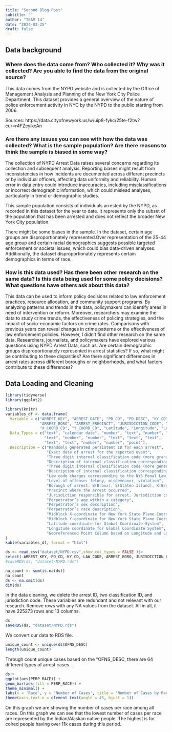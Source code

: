 ```yaml
---
title: "Second Blog Post"
subtitle: ""
author: "TEAM 14"
date: "2024-03-25"
draft: false
---
```


## Data background

### Where does the data come from? Who collected it? Why was it collected? Are you able to find the data from the original source?

This data comes from the NYPD website and is collected by the Office of Management Analysis and Planning of the New York City Police Department. This dataset provides a general overview of the nature of police enforcement activity in NYC by the NYPD to the public starting from 2006. 

Sources: https://data.cityofnewyork.us/w/uip8-fykc/25te-f2tw?cur=r4FZeyikcAn

### Are there any issues you can see with how the data was collected? What is the sample population? Are there reasons to think the sample is biased in some way?

The collection of NYPD Arrest Data raises several concerns regarding its collection and subsequent analysis. Reporting biases might result from inconsistencies in how incidents are documented across different precincts or by individual officers, affecting data uniformity and reliability. Human error in data entry could introduce inaccuracies, including misclassifications or incorrect demographic information, which could mislead analyses, particularly in trend or demographic studies.

This sample population consists of individuals arrested by the NYPD, as recorded in this dataset for the year to date. It represents only the subset of the population that has been arrested and does not reflect the broader New York City population.

There might be some biases in the sample. In the dataset, certain age groups are disproportionately represented.Over representation of the 25-44 age group and certain racial demographics suggests possible targeted enforcement or societal issues, which could bias data-driven analyses. Additionally, the dataset disproportionately represents certain demographics in terms of race.

### How is this data used? Has there been other research on the same data? Is this data being used for some policy decisions? What questions have others ask about this data?

This data can be used to inform policy decisions related to law enforcement practices, resource allocation, and community support programs. By analyzing patterns and trends in the data, policymakers can identify areas in need of intervention or reform. Moreover, researchers may examine the data to study crime trends, the effectiveness of policing strategies, and the impact of socio-economic factors on crime rates. Comparisons with previous years can reveal changes in crime patterns or the effectiveness of law enforcement policies. However, I didn’t find other research on the same data. Researchers, journalists, and policymakers have explored various questions using NYPD Arrest Data, such as: Are certain demographic groups disproportionately represented in arrest statistics? If so, what might be contributing to these disparities? Are there significant differences in arrest rates across different boroughs or neighborhoods, and what factors contribute to these differences?

## Data Loading and Cleaning

```r
library(tidyverse) 
library(ggplot2)
```

```r
library(knitr)
variables_df <- data.frame(
  Variable = c("ARREST_KEY", "ARREST_DATE", "PD_CD", "PD_DESC", "KY_CD", "OFNS_DESC", "LAW_CODE", "LAW_CAT_CD", 
               "ARREST_BORO", "ARREST_PRECINCT", "JURISDICTION_CODE", "AGE_GROUP", "PERP_SEX", "PERP_RACE", 
               "X_COORD_CD", "Y_COORD_CD", "Latitude", "Longitude", "Lon_Lat"),
  Data_Types = c("text", "calendar date", "number", "text", "number", "text", "text", "text", 
                 "text", "number", "number", "text", "text", "text", 
                 "text", "text", "number", "number", "point"),
  Description = c("Randomly generated persistent ID for each arrest", 
                  "Exact date of arrest for the reported event", 
                  "Three digit internal classification code (more granular than Key Code)", 
                  "Description of internal classification corresponding with PD code (more granular than Offense Description)", 
                  "Three digit internal classification code (more general category than PD code)", 
                  "Description of internal classification corresponding with KY code (more general category than PD description)", 
                  "Law code charges corresponding to the NYS Penal Law, VTL, and other various local laws", 
                  "Level of offense: felony, misdemeanor, violation", 
                  "Borough of arrest. B(Bronx), S(Staten Island), K(Brooklyn), M(Manhattan), Q(Queens)", 
                  "Precinct where the arrest occurred", 
                  "Jurisdiction responsible for arrest. Jurisdiction codes 0(Patrol), 1(Transit), and 2(Housing) represent NYPD whilst codes 3 and more represent non-NYPD jurisdictions", 
                  "Perpetrator’s age within a category", 
                  "Perpetrator’s sex description", 
                  "Perpetrator’s race description", 
                  "Midblock X-coordinate for New York State Plane Coordinate System", 
                  "Midblock Y-coordinate for New York State Plane Coordinate System", 
                  "Latitude coordinate for Global Coordinate System", 
                  "Longitude coordinate for Global Coordinate System", 
                  "Georeferenced Point Column based on Longitude and Latitude fields")
)
kable(variables_df, format = "html")
```

```r
ds <- read_csv("dataset/NYPD.csv",show_col_types = FALSE )|>
select(-ARREST_KEY,-PD_CD,-KY_CD,-LAW_CODE,-ARREST_BORO,-JURISDICTION_CODE) 
#saveRDS(ds, "dataset/NYPD.rds")
```


```r
na_count <- sum(is.na(ds))
na_count
ds <- na.omit(ds) 
dim(ds)
```
In the data cleaning, we delete the arrest ID, two classification ID, and jurisdiction code. These variables are redundant and not relevant with our research. Remove rows with any NA values from the dataset. All in all, it have 225273 rows and 13 columns.


```r
ds
saveRDS(ds, "dataset/NYPD.rds")
```
We convert our data to RDS file.

```r
unique_count <- unique(ds$OFNS_DESC)  
length(unique_count) 
```
Through count unique cases based on the "OFNS_DESC, there are 64 different types of arrest cases.

```r
ds|>
ggplot(aes(PERP_RACE)) +
geom_bar(aes(fill = PERP_RACE)) +
theme_minimal() +
labs(x = 'Race', y = 'Number of Cases', title = 'Number of Cases by Race') +
theme(axis.text.x = element_text(angle = 45, hjust = 1))
```

On this graph we are showing the number of cases per race among all races. On this graph we can see that the lowest number of cases per race are represented by the Indian/Alaskan native people. The highest is for colred people having over 11k cases during this period.


